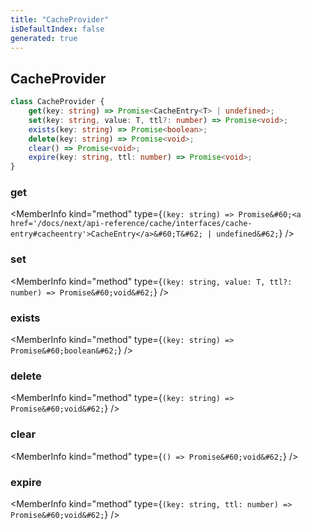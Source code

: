 ```yaml
---
title: "CacheProvider"
isDefaultIndex: false
generated: true
---
```



<!-- This file was generated from the CommandKit source. Do not modify. Instead, re-run the "docgen" script -->


## CacheProvider

<GenerationInfo sourceFile="packages/cache/src/cache-provider.ts" sourceLine="6" packageName="@commandkit/cache" />



```ts title="Signature"
class CacheProvider {
    get(key: string) => Promise<CacheEntry<T> | undefined>;
    set(key: string, value: T, ttl?: number) => Promise<void>;
    exists(key: string) => Promise<boolean>;
    delete(key: string) => Promise<void>;
    clear() => Promise<void>;
    expire(key: string, ttl: number) => Promise<void>;
}
```

<div className="members-wrapper">

### get

<MemberInfo kind="method" type={`(key: string) => Promise&#60;<a href='/docs/next/api-reference/cache/interfaces/cache-entry#cacheentry'>CacheEntry</a>&#60;T&#62; | undefined&#62;`}   />


### set

<MemberInfo kind="method" type={`(key: string, value: T, ttl?: number) => Promise&#60;void&#62;`}   />


### exists

<MemberInfo kind="method" type={`(key: string) => Promise&#60;boolean&#62;`}   />


### delete

<MemberInfo kind="method" type={`(key: string) => Promise&#60;void&#62;`}   />


### clear

<MemberInfo kind="method" type={`() => Promise&#60;void&#62;`}   />


### expire

<MemberInfo kind="method" type={`(key: string, ttl: number) => Promise&#60;void&#62;`}   />




</div>

